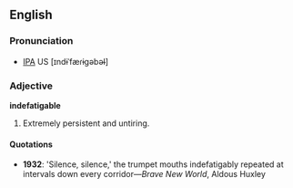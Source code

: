 ==English==
===Pronunciation===
* [[IPA]] US [ɪndɨˈfæɾɨgəbəl̴]
===Adjective===
'''indefatigable'''

# Extremely persistent and untiring.

====Quotations====
*'''1932''': 'Silence, silence,' the trumpet mouths indefatigably repeated at intervals down every corridor—''Brave New World'', Aldous Huxley